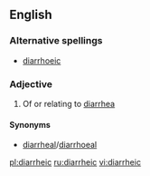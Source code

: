 ==English==

===Alternative spellings===
*[[diarrhoeic]] {{British}}

===Adjective===
{{en-adj}}

# Of or relating to [[diarrhea]]

====Synonyms====
*[[diarrheal]]/[[diarrhoeal]]

[[pl:diarrheic]]
[[ru:diarrheic]]
[[vi:diarrheic]]